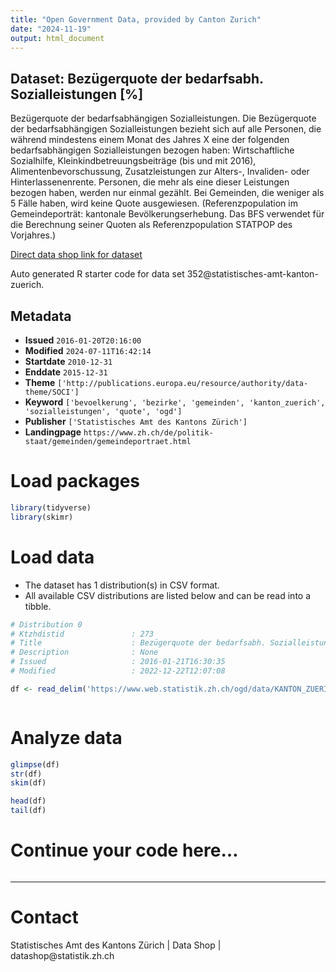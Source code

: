 ```yaml
---
title: "Open Government Data, provided by Canton Zurich"
date: "2024-11-19"
output: html_document
---
```


## Dataset: Bezügerquote der bedarfsabh. Sozialleistungen [%]

Bezügerquote der bedarfsabhängigen Sozialleistungen. Die Bezügerquote der bedarfsabhängigen Sozialleistungen bezieht sich auf alle Personen, die während mindestens einem Monat des Jahres X eine der folgenden bedarfsabhängigen Sozialleistungen bezogen haben: Wirtschaftliche Sozialhilfe, Kleinkindbetreuungsbeiträge (bis und mit 2016), Alimentenbevorschussung, Zusatzleistungen zur Alters-, Invaliden- oder Hinterlassenenrente. Personen, die mehr als eine dieser Leistungen bezogen haben, werden nur einmal gezählt. Bei Gemeinden, die weniger als 5 Fälle haben, wird keine Quote ausgewiesen. (Referenzpopulation im Gemeindeporträt: kantonale Bevölkerungserhebung. Das BFS verwendet für die Berechnung seiner Quoten als Referenzpopulation STATPOP des Vorjahres.)

[Direct data shop link for dataset](https://www.zh.ch/de/politik-staat/statistik-daten/datenkatalog.html#/datasets/352@statistisches-amt-kanton-zuerich)

Auto generated R starter code for data set 352@statistisches-amt-kanton-zuerich.

## Metadata

- **Issued** `2016-01-20T20:16:00`
- **Modified** `2024-07-11T16:42:14`
- **Startdate** `2010-12-31`
- **Enddate** `2015-12-31`
- **Theme** `['http://publications.europa.eu/resource/authority/data-theme/SOCI']`
- **Keyword** `['bevoelkerung', 'bezirke', 'gemeinden', 'kanton_zuerich', 'sozialleistungen', 'quote', 'ogd']`
- **Publisher** `['Statistisches Amt des Kantons Zürich']`
- **Landingpage** `https://www.zh.ch/de/politik-staat/gemeinden/gemeindeportraet.html`


# Load packages

```r

library(tidyverse)
library(skimr)

```

# Load data

-   The dataset has 1 distribution(s) in CSV format.
-   All available CSV distributions are listed below and can be read into a tibble.

```r

# Distribution 0
# Ktzhdistid               : 273
# Title                    : Bezügerquote der bedarfsabh. Sozialleistungen [%]
# Description              : None
# Issued                   : 2016-01-21T16:30:35
# Modified                 : 2022-12-22T12:07:08

df <- read_delim('https://www.web.statistik.zh.ch/ogd/data/KANTON_ZUERICH_815.csv')



```

# Analyze data

```r

glimpse(df)
str(df)
skim(df)

head(df)
tail(df)

```

# Continue your code here...

```r

```

------------------------------------------------------------------------

# Contact

Statistisches Amt des Kantons Zürich | Data Shop | datashop@statistik.zh.ch
